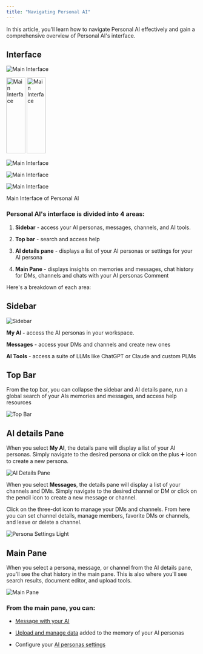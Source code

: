 ```yaml
---
title: "Navigating Personal AI"
---
```


In this article, you'll learn how to navigate Personal AI effectively and gain a comprehensive overview of Personal AI's interface.

## Interface

![Main Interface](/images/navigate1.png)



<img src="/images/navigate2.png" alt="Main Interface" width="50" height="200">
<img src="/images/navigate3.png" alt="Main Interface" width="50" height="200">



![Main Interface](/images/navigate4.png)



![Main Interface](/images/navigate5.png)



![Main Interface](/images/navigate6.png)





Main Interface of Personal AI

### Personal AI's interface is divided into 4 areas:

1. **Sidebar** - access your AI personas, messages, channels, and AI tools.

2. **Top bar** - search and access help

3. **AI details pane** - displays a list of your AI personas or settings for your AI persona

4. **Main Pane** - displays insights on memories and messages, chat history for DMs, channels and chats with your AI personas
   Comment

Here's a breakdown of each area:

## Sidebar

<img
  className="block dark:hidden"
  src="/images/sidebar.png"
  alt="Sidebar"
/>

**My AI -** access the AI personas in your workspace.

**Messages** - access your DMs and channels and create new ones

**AI Tools** - access a suite of LLMs like ChatGPT or Claude and custom PLMs

## Top Bar

From the top bar, you can collapse the sidebar and AI details pane, run a global search of your AIs memories and messages, and access help resources

<img
  className="block dark:hidden"
  src="/images/top-bar.png"
  alt="Top Bar"
/>

## AI details Pane

When you select **My AI**, the details pane will display a list of your AI personas. Simply navigate to the desired persona or click on the plus ➕ icon to create a new persona.

<img
  className="block dark:hidden"
  src="/images/ai-details-pane.png"
  alt="AI Details Pane"
/>

When you select **Messages**, the details pane will display a list of your channels and DMs. Simply navigate to the desired channel or DM or click on the pencil icon to create a new message or channel.

Click on the three-dot icon to manage your DMs and channels. From here you can set channel details, manage members, favorite DMs or channels, and leave or delete a channel.

<img
  className="block dark:hidden"
  src="/images/messages.png"
  alt="Persona Settings Light"
/>

## Main Pane

When you select a persona, message, or channel from the AI details pane, you'll see the chat history in the main pane. This is also where you'll see search results, document editor, and upload tools.

<img
  className="block dark:hidden"
  src="/images/main-pane.png"
  alt="Main Pane"
/>

### From the main pane, you can:

* [Message with your AI](/o/nbVBaUyixnBYw8JgeVIt/s/dbMN7r709l6jIY1z4OHN/messaging-your-ai)

* [Upload and manage data](/o/nbVBaUyixnBYw8JgeVIt/s/dbMN7r709l6jIY1z4OHN/training-your-ai/memory-upload) added to the memory of your AI personas

* Configure your [AI personas settings](/o/nbVBaUyixnBYw8JgeVIt/s/dbMN7r709l6jIY1z4OHN/customizing-your-ai/persona-settings)

